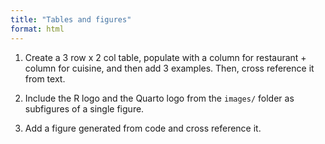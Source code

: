 ```yaml
---
title: "Tables and figures"
format: html
---
```


1.  Create a 3 row x 2 col table, populate with a column for restaurant + column for cuisine, and then add 3 examples.
    Then, cross reference it from text.

2.  Include the R logo and the Quarto logo from the `images/` folder as subfigures of a single figure.

3.  Add a figure generated from code and cross reference it.
